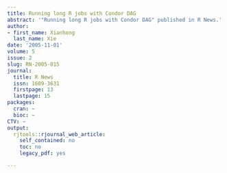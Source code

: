 ```yaml
---
title: Running long R jobs with Condor DAG
abstract: '"Running long R jobs with Condor DAG" published in R News.'
author:
- first_name: Xianhong
  last_name: Xie
date: '2005-11-01'
volume: 5
issue: 2
slug: RN-2005-015
journal:
  title: R News
  issn: 1609-3631
  firstpage: 13
  lastpage: 15
packages:
  cran: ~
  bioc: ~
CTV: ~
output:
  rjtools::rjournal_web_article:
    self_contained: no
    toc: no
    legacy_pdf: yes

---
```

